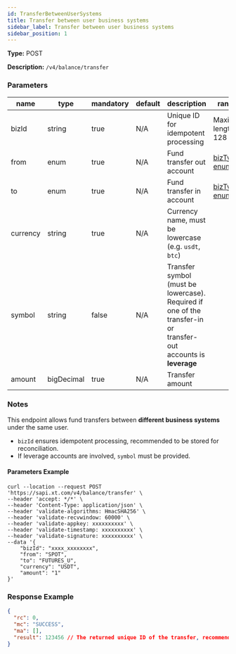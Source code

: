 ```yaml
---
id: TransferBetweenUserSystems
title: Transfer between user business systems
sidebar_label: Transfer between user business systems
sidebar_position: 1
---
```


**Type:** POST

**Description:** `/v4/balance/transfer`

### Parameters

| name | type | mandatory | default | description | ranges |
| --- | --- | --- | --- | --- | --- |
| bizId | string | true | N/A | Unique ID for idempotent processing | Maximum length: 128 |
| from | enum | true | N/A | Fund transfer out account | [bizType enum](#bizType) |
| to | enum | true | N/A | Fund transfer in account | [bizType enum](#bizType) |
| currency | string | true | N/A | Currency name, must be lowercase (e.g. `usdt`, `btc`) |  |
| symbol | string | false | N/A | Transfer symbol (must be lowercase). Required if one of the transfer-in or transfer-out accounts is **leverage** |  |
| amount | bigDecimal | true | N/A | Transfer amount |  |

### Notes

This endpoint allows fund transfers between **different business systems** under the same user.

- `bizId` ensures idempotent processing, recommended to be stored for reconciliation.
- If leverage accounts are involved, `symbol` must be provided.

#### Parameters Example

```
curl --location --request POST 'https://sapi.xt.com/v4/balance/transfer' \
--header 'accept: */*' \
--header 'Content-Type: application/json' \
--header 'validate-algorithms: HmacSHA256' \
--header 'validate-recvwindow: 60000' \
--header 'validate-appkey: xxxxxxxxxx' \
--header 'validate-timestamp: xxxxxxxxxx' \
--header 'validate-signature: xxxxxxxxxx' \
--data '{
    "bizId": "xxxx_xxxxxxxx",
    "from": "SPOT",
    "to": "FUTURES_U",
    "currency": "USDT",
    "amount": "1"
}'
```

### Response Example

```json title="Response"
{
  "rc": 0,
  "mc": "SUCCESS",
  "ma": [],
  "result": 123456 // The returned unique ID of the transfer, recommended to store for reconciliation
}
```
